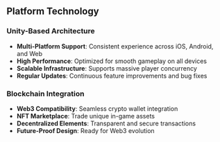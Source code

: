 ## Platform Technology

### Unity-Based Architecture
- **Multi-Platform Support**: Consistent experience across iOS, Android, and Web
- **High Performance**: Optimized for smooth gameplay on all devices
- **Scalable Infrastructure**: Supports massive player concurrency
- **Regular Updates**: Continuous feature improvements and bug fixes

### Blockchain Integration
- **Web3 Compatibility**: Seamless crypto wallet integration
- **NFT Marketplace**: Trade unique in-game assets
- **Decentralized Elements**: Transparent and secure transactions
- **Future-Proof Design**: Ready for Web3 evolution
